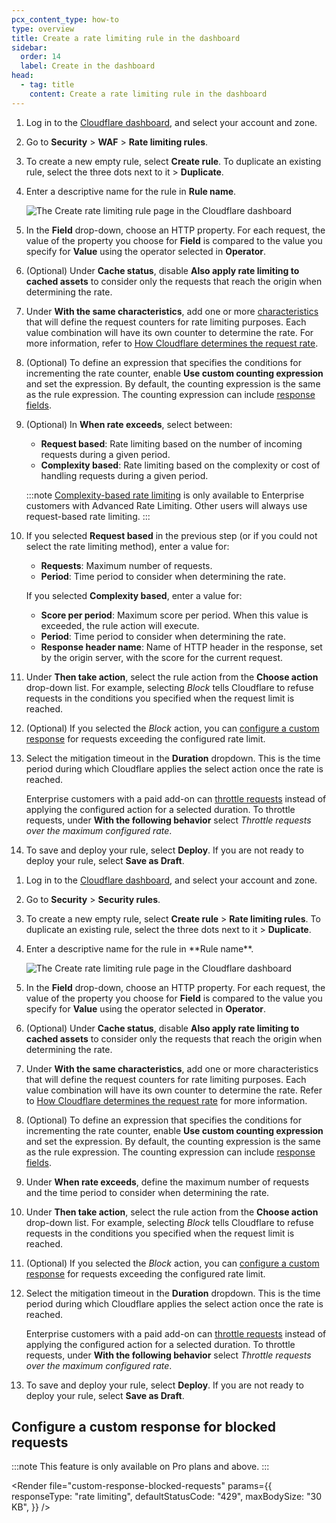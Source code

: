 ```yaml
---
pcx_content_type: how-to
type: overview
title: Create a rate limiting rule in the dashboard
sidebar:
  order: 14
  label: Create in the dashboard
head:
  - tag: title
    content: Create a rate limiting rule in the dashboard
---
```



<Tabs syncKey="dashNewNav"> <TabItem label="Old dashboard">

1. Log in to the [Cloudflare dashboard](https://dash.cloudflare.com/), and select your account and zone.

2. Go to **Security** > **WAF** > **Rate limiting rules**.

3. To create a new empty rule, select **Create rule**. To duplicate an existing rule, select the three dots next to it > **Duplicate**.

4. Enter a descriptive name for the rule in **Rule name**.

   ![The Create rate limiting rule page in the Cloudflare dashboard](~/assets/images/waf/custom-rules/rate-limiting-create.png)

5. In the **Field** drop-down, choose an HTTP property. For each request, the value of the property you choose for **Field** is compared to the value you specify for **Value** using the operator selected in **Operator**.

6. (Optional) Under **Cache status**, disable **Also apply rate limiting to cached assets** to consider only the requests that reach the origin when determining the rate.

7. Under **With the same characteristics**, add one or more [characteristics](/waf/rate-limiting-rules/parameters/#with-the-same-characteristics) that will define the request counters for rate limiting purposes. Each value combination will have its own counter to determine the rate. For more information, refer to [How Cloudflare determines the request rate](/waf/rate-limiting-rules/request-rate/).

8. (Optional) To define an expression that specifies the conditions for incrementing the rate counter, enable **Use custom counting expression** and set the expression. By default, the counting expression is the same as the rule expression. The counting expression can include [response fields](/ruleset-engine/rules-language/fields/reference/?field-category=Response).

9. (Optional) In **When rate exceeds**, select between:
   - **Request based**: Rate limiting based on the number of incoming requests during a given period.
   - **Complexity based**: Rate limiting based on the complexity or cost of handling requests during a given period.

   :::note
   [Complexity-based rate limiting](/waf/rate-limiting-rules/request-rate/#complexity-based-rate-limiting) is only available to Enterprise customers with Advanced Rate Limiting. Other users will always use request-based rate limiting.
   :::

10. If you selected **Request based** in the previous step (or if you could not select the rate limiting method), enter a value for:
    - **Requests**: Maximum number of requests.
    - **Period**: Time period to consider when determining the rate.

    If you selected **Complexity based**, enter a value for:
    - **Score per period**: Maximum score per period. When this value is exceeded, the rule action will execute.
    - **Period**: Time period to consider when determining the rate.
    - **Response header name**: Name of HTTP header in the response, set by the origin server, with the score for the current request.

11. Under **Then take action**, select the rule action from the **Choose action** drop-down list. For example, selecting _Block_ tells Cloudflare to refuse requests in the conditions you specified when the request limit is reached.

12. (Optional) If you selected the _Block_ action, you can [configure a custom response](#configure-a-custom-response-for-blocked-requests) for requests exceeding the configured rate limit.

13. Select the mitigation timeout in the **Duration** dropdown. This is the time period during which Cloudflare applies the select action once the rate is reached.

    Enterprise customers with a paid add-on can [throttle requests](/waf/rate-limiting-rules/parameters/#with-the-following-behavior) instead of applying the configured action for a selected duration. To throttle requests, under **With the following behavior** select _Throttle requests over the maximum configured rate_.

14. To save and deploy your rule, select **Deploy**. If you are not ready to deploy your rule, select **Save as Draft**.

</TabItem> <TabItem label="New dashboard" icon="rocket">

1. Log in to the [Cloudflare dashboard](https://dash.cloudflare.com/), and select your account and zone.

2. Go to **Security** > **Security rules**.

3. To create a new empty rule, select **Create rule** > **Rate limiting rules**. To duplicate an existing rule, select the three dots next to it > **Duplicate**.

4. <a id="rule-form" />
   Enter a descriptive name for the rule in **Rule name**.

   ![The Create rate limiting rule page in the Cloudflare dashboard](~/assets/images/waf/custom-rules/rate-limiting-create.png)

5. In the **Field** drop-down, choose an HTTP property. For each request, the value of the property you choose for **Field** is compared to the value you specify for **Value** using the operator selected in **Operator**.

6. (Optional) Under **Cache status**, disable **Also apply rate limiting to cached assets** to consider only the requests that reach the origin when determining the rate.

7. Under **With the same characteristics**, add one or more characteristics that will define the request counters for rate limiting purposes. Each value combination will have its own counter to determine the rate. Refer to [How Cloudflare determines the request rate](/waf/rate-limiting-rules/request-rate/) for more information.

8. (Optional) To define an expression that specifies the conditions for incrementing the rate counter, enable **Use custom counting expression** and set the expression. By default, the counting expression is the same as the rule expression. The counting expression can include [response fields](/ruleset-engine/rules-language/fields/reference/?field-category=Response).

9. Under **When rate exceeds**, define the maximum number of requests and the time period to consider when determining the rate.

10. Under **Then take action**, select the rule action from the **Choose action** drop-down list. For example, selecting _Block_ tells Cloudflare to refuse requests in the conditions you specified when the request limit is reached.

11. (Optional) If you selected the _Block_ action, you can [configure a custom response](#configure-a-custom-response-for-blocked-requests) for requests exceeding the configured rate limit.

12. Select the mitigation timeout in the **Duration** dropdown. This is the time period during which Cloudflare applies the select action once the rate is reached.

    Enterprise customers with a paid add-on can [throttle requests](/waf/rate-limiting-rules/parameters/#with-the-following-behavior) instead of applying the configured action for a selected duration. To throttle requests, under **With the following behavior** select _Throttle requests over the maximum configured rate_.

13. To save and deploy your rule, select **Deploy**. If you are not ready to deploy your rule, select **Save as Draft**.

</TabItem> </Tabs>

## Configure a custom response for blocked requests

:::note
This feature is only available on Pro plans and above.
:::

<Render
	file="custom-response-blocked-requests"
	params={{
		responseType: "rate limiting",
		defaultStatusCode: "429",
		maxBodySize: "30 KB",
	}}
/>
